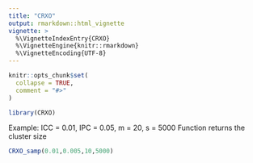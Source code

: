```yaml
---
title: "CRXO"
output: rmarkdown::html_vignette
vignette: >
  %\VignetteIndexEntry{CRXO}
  %\VignetteEngine{knitr::rmarkdown}
  %\VignetteEncoding{UTF-8}
---
```


```r
knitr::opts_chunk$set(
  collapse = TRUE,
  comment = "#>"
)
```


```r
library(CRXO)
```

Example: ICC = 0.01, IPC = 0.05, m = 20, s = 5000
Function returns the cluster size

```r
 
CRXO_samp(0.01,0.005,10,5000)
```
